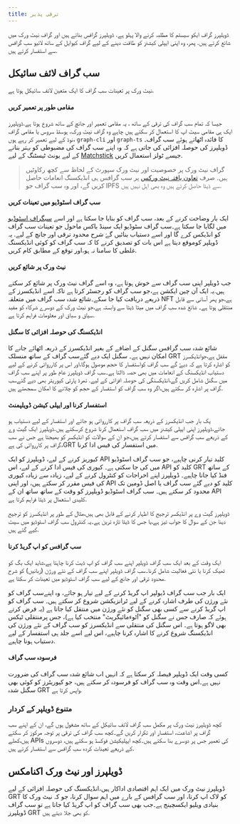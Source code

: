 ```yaml
---
title: ترقی پذیر
---
```


ڈویلپرز گراف ایکو سیسٹم کا مطلبہ کرنے والا پہلو ہے. ڈویلپرز گرافس بناتے ہیں اور گراف نیٹ ورک میں شائع کرتے ہیں. پھر، وہ اپنی ایپلی کیشنز کو طاقت دینے کے لیے گراف کیوایل کے ساتھ لائیو سب گرافس سے استفسار کرتے ہیں.

## سب گراف لائف سائیکل

نیٹ ورک پر تعینات سب گراف کا ایک متعین لائف سائیکل ہوتا ہے.

#### مقامی طور پر تعمیر کریں

جیسا کہ تمام سب گراف کی ترقی کے ساتھ ، یہ مقامی تعمیر اور جانچ کے ساتھ شروع ہوتا ہے.ڈویلپرز ایک ہی مقامی سیٹ اپ کا استعمال کر سکتے ہیں چاہے وہ گراف نیٹ ورک، ہوسٹڈ سروس یا مقامی گراف نوڈ کے لیے تعمیر کر رہے ہوں، `graph-cli` اور `graph-ts` کا فائدہ اٹھاتے ہوئے سب گراف۔ ڈویلپرز کی حوصلہ افزائی کی جاتی ہے کہ وہ اپنے سب گراف کی مضبوطی کو بہتر بنانے کے لیے یونٹ ٹیسٹنگ کے لیے [Matchstick](https://github.com/LimeChain/matchstick) جیسے ٹولز استعمال کریں.

> گراف نیٹ ورک پر خصوصیت اور نیٹ ورک سپورٹ کے لحاظ سے کچھ رکاوٹیں ہیں۔ صرف [تعاون یافتہ نیٹ ورکس](/developing/supported-networks) پر سب گرافس ہی انڈیکسنگ انعامات حاصل کریں گے، اور وہ سب گراف جو IPFS سے ڈیٹا حاصل کرتے ہیں وہ بھی اہل نہیں ہیں.

#### سب گراف اسٹوڈیو میں تعینات کریں

ایک بار وضاحت کرنے کے بعد، سب گراف کو بنایا جا سکتا ہے اور اسے [سبگراف اسٹوڈیو](https://thegraph.com/docs/en/deploying/subgraph-studio-faqs/) میں لگایا جا سکتا ہے۔سب گراف سٹوڈیو ایک سینڈ باکس ماحول جو تعینات سب گراف کو انڈیکس کرے گا اور اسے دستیاب بنائیں گۓ شرح محدود ترقی اور جانچ کے لیے. یہ ڈویلپر کوموقع دیتا ہے اس بات کو تصدیق کرنے کا کہ سب گراف کو کوئی انڈیکسنگ غلطی کا سامنا نہ ہو،اور توقع کے مطابق کام کریں.

#### نیٹ ورک پر شائع کریں

جب ڈویلپر اپنی سب گراف سے خوش ہوتا ہے، وہ اسے گراف نیٹ ورک پر شائع کر سکتے ہیں.یہ ایک آن چین ایکشن ہے،جو سب گراف کو رجسٹر کرتا ہے تاکہ اسے انڈیکسرز کے ذریعے دریافت کیا جا سکے۔شائع شدہ سب گراف میں متعلقہ NFT ہے،جو پھر آسانی سے قابل منتقلی ہوتا ہے۔ شائع شدہ سب گراف میں میٹا ڈیٹا سے وابستہ ہے،جو نیٹ ورک کے دوسرے شرکاء کو مفید سیاق و سباق اور معلومات فراہم کرتا ہے.

#### انڈیکسنگ کی حوصلہ افزائی کا سگنل

شائع شدہ سب گرافس سگنل کے اضافے کے بغیر انڈیکسرز کے ذریعہ اٹھائے جانے کا امکان نہیں ہے۔ سگنل ایک دیے گئےسب گراف کے ساتھ منسلک GRT مقفل ہے،جوانڈیکسرز کو اشارہ کرتا ہے کہ دیۓ گے سب گراف کواستفسار کا حجم موصول ہوگا،اور اس پر کارروائی کرنے کے لیے دستیاب انڈیکسنگ کے انعامات میں بھی حصہ ڈالتا ہے۔سب گراف ڈویلپرز عام طور پر اپنے سب گراف میں سگنل شامل کریں گے،انڈیکسنگی کی حوصلہ افزائی کے لیے. تھرڈ پارٹی کیوریٹر بھی دیے گئےسب گراف پر اشارہ کر سکتے ہیں،اگر وہ سب گراف کو استفسار کے حجم کو چلانے کا امکان سمجھتے ہیں.

#### استفسار کرنا اور ایپلی کیشن ڈویلپمنٹ

یک بار جب انڈیکسرز کے ذریعہ سب گراف پر کارروائی ہو جائے اور استفسار کے لیے دستیاب ہو جائے،ڈویلپرز اپنی ایپلی کیشنز میں سب گراف استعمال کرنا شروع کرسکتے ہیں.ڈویلپرز ایک گیٹ وے کے ذریعے سب گرافس سے استفسار کرتے ہیں،جو ان کے سوالات کو انڈیکسر کو بھیجتا ہے جس نے سب گراف پر کارروائی کی ہے،GRT میں استفسار کی فیس ادا کرنا.

کیوریز کرنے کے لیے، ڈویلپرز کو ایک API کلید تیار کرنی چاہیے، جو سب گراف اسٹوڈیو میں کی جا سکتی ہے۔ کیوری کی فیس ادا کرنے کے لیے، اس API کلید کو GRT کے ساتھ فنڈ کیا جانا چاہیے۔ ڈویلپرز اپنے اخراجات کو کنٹرول کرنے کے لیے، زیادہ سے زیادہ کیوری کی فیس مقرر کر سکتے ہیں، اور اپنی API کلید کو دیے گئے سب گراف یا اصل ڈومین تک محدود کر سکتے ہیں۔ سب گراف اسٹوڈیو ڈویلپرز کو وقت کے ساتھ ساتھ ان کے API کلیدی استعمال پر ڈیٹا فراہم کرتا ہے.

ڈویلپرز گیٹ وے پر انڈیکسر ترجیح کا اظہار کرنے کے قابل بھی ہیں،مثال کے طور پر انڈیکسرز کو ترجیح دینا جن کے سوال کا جواب تیز ہے،یا جس کا ڈیٹا تازہ ترین ہے۔یہ کنٹرول سب گراف اسٹوڈیو میں سیٹ کیے گئے ہیں.

#### سب گرافس کو اپ گریڈ کرنا

ایک وقت کے بعد ایک سب گراف ڈویلپر اپنے سب گراف کو اپ ڈیٹ کرنا چاہتا ہے،شاید ایک بگ کو ٹھیک کرنا یا نئی فعالیت شامل کرنا۔سب گراف ڈویلپر اپنے سب گراف کے نئے ورژن (زبانیں) کو شرح محدود ترقی اور جانچ کے لیے سب گراف اسٹوڈیو میں تعینات کر سکتا ہے.

ایک بار جب سب گراف ڈیولپر اپ گریڈ کرنے کے لیے تیار ہو جائے، وہ اپنےسب گراف کو نئے ورژن کی طرف اشارہ کرنے کے لیے ٹرانزیکشن شروع کر سکتے ہیں۔ سب گراف کو اپ گریڈ کرنے سے کسی بھی سگنل کو نئے ورژن میں منتقل کیا جاتا ہے (یہ فرض کرتے ہوئے کہ صارف جس نے سگنل کو "آٹوءمائیگریٹ" منتخب کیا ہے)، جس پرمنتقلی ٹیکس بھی لاگو ہوتا ہے۔ اس سگنل کی منتقلی سے انڈیکسرز کو سب گراف کے نئے ورژن کی انڈیکسنگ شروع کرنے کا اشارہ کرنا چاہیے، اس لیے اسے جلد ہی استفسار کے لیے دستیاب ہونا چاہیے.

#### فرسودہ سب گراف

کسی وقت ایک ڈویلپر فیصلہ کر سکتا ہے کہ انہیں اب شائع شدہ سب گراف کی ضرورت نہیں ہے۔اس وقت وہ سب گراف کو فرسودہ کر سکتے ہیں، جو کیوریٹرز کو کوئی بھی سگنل شدہ GRT واپس کرتا ہے.

### متنوع ڈویلپر کے کردار

کچھ ڈویلپرز نیٹ ورک پر مکمل سب گراف لائف سائیکل کے ساتھ مشغول ہوں گے، ان کے اپنے سب گراف پر اشاعت، استفسار اور تکرار کریں گے۔کچھ سب گراف کی ترقی پر توجہ مرکوز کر سکتے ہیں،کھلے APIs کی تعمیر جس پر دوسرے بنا سکتے ہیں۔کچھ ایپلیکیشن فوکسڈ ہو سکتے ہیں، دوسروں کے ذریعے تعینات کردہ سب گرافس سے استفسار کرتے ہیں.

## ڈویلپرز اور نیٹ ورک اکنامکس

ڈویلپرز نیٹ ورک میں ایک اہم اقتصادی اداکار ہیں،انڈیکسنگ کی حوصلہ افزائی کے لیے GRT کو لاک اپ کرنا، اور سب گرافس کے بارے میں اہم سوال کرنا، جو کہ نیٹ ورک کا بنیادی ویلیو ایکسچینج ہے۔جب بھی سب گراف کو اپ گریڈ کیا جاتا ہے تو سب گراف ڈویلپرز GRT کو بھی جلا دیتے ہیں.

